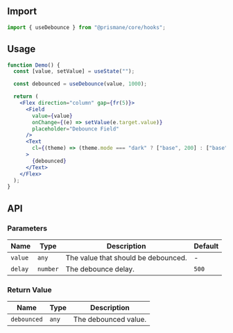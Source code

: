 ## Import

```js
import { useDebounce } from "@prismane/core/hooks";
```

## Usage

```jsx
function Demo() {
  const [value, setValue] = useState("");

  const debounced = useDebounce(value, 1000);

  return (
    <Flex direction="column" gap={fr(5)}>
      <Field
        value={value}
        onChange={(e) => setValue(e.target.value)}
        placeholder="Debounce Field"
      />
      <Text
        cl={(theme) => (theme.mode === "dark" ? ["base", 200] : ["base", 700])}
      >
        {debounced}
      </Text>
    </Flex>
  );
}
```

## API

### Parameters

| Name    | Type     | Description                         | Default |
| ------- | -------- | ----------------------------------- | ------- |
| `value` | `any`    | The value that should be debounced. | -       |
| `delay` | `number` | The debounce delay.                 | `500`   |

### Return Value

| Name        | Type  | Description          |
| ----------- | ----- | -------------------- |
| `debounced` | `any` | The debounced value. |
